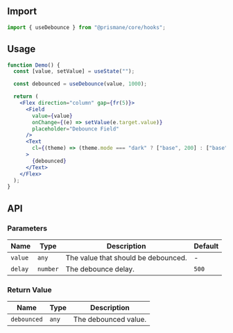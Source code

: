 ## Import

```js
import { useDebounce } from "@prismane/core/hooks";
```

## Usage

```jsx
function Demo() {
  const [value, setValue] = useState("");

  const debounced = useDebounce(value, 1000);

  return (
    <Flex direction="column" gap={fr(5)}>
      <Field
        value={value}
        onChange={(e) => setValue(e.target.value)}
        placeholder="Debounce Field"
      />
      <Text
        cl={(theme) => (theme.mode === "dark" ? ["base", 200] : ["base", 700])}
      >
        {debounced}
      </Text>
    </Flex>
  );
}
```

## API

### Parameters

| Name    | Type     | Description                         | Default |
| ------- | -------- | ----------------------------------- | ------- |
| `value` | `any`    | The value that should be debounced. | -       |
| `delay` | `number` | The debounce delay.                 | `500`   |

### Return Value

| Name        | Type  | Description          |
| ----------- | ----- | -------------------- |
| `debounced` | `any` | The debounced value. |
